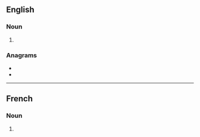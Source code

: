 ==English==

===Noun===
{{head|en|noun plural form}}

# {{plural of|aiglet|lang=en}}

===Anagrams===
* {{l|en|agilest}}
* {{l|en|ligates}}

----

==French==

===Noun===
{{head|fr|noun plural form|g=m}}

# {{plural of|aiglet|lang=fr}}